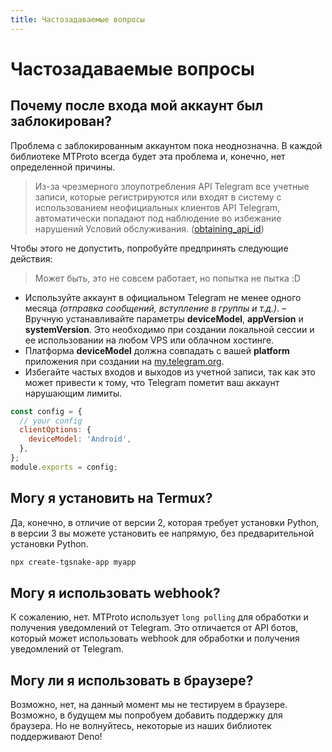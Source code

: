 ```yaml
---
title: Частозадаваемые вопросы
---
```


# Частозадаваемые вопросы

## Почему после входа мой аккаунт был заблокирован?

Проблема с заблокированным аккаунтом пока неоднозначна. В каждой библиотеке MTProto всегда будет эта проблема и, конечно, нет определенной причины.

> Из-за чрезмерного злоупотребления API Telegram все учетные записи, которые регистрируются или входят в систему с использованием неофициальных клиентов API Telegram, автоматически попадают под наблюдение во избежание нарушений Условий обслуживания. ([obtaining_api_id](https://core.telegram.org/api/obtaining_api_id#using-the-api-id))

Чтобы этого не допустить, попробуйте предпринять следующие действия:

> Может быть, это не совсем работает, но попытка не пытка :D

- Используйте аккаунт в официальном Telegram не менее одного месяца _(отправка сообщений, вступление в группы и т.д.)_. – Вручную устанавливайте параметры **deviceModel**, **appVersion** и **systemVersion**. Это необходимо при создании локальной сессии и ее использовании на любом VPS или облачном хостинге.
- Платформа **deviceModel** должна совпадать с вашей **platform** приложения при создании на [my.telegram.org](https://my.telegram.org/).
- Избегайте частых входов и выходов из учетной записи, так как это может привести к тому, что Telegram пометит ваш аккаунт нарушающим лимиты.

```js {3-5} filename="tgsnake.config.js"
const config = {
  // your config
  clientOptions: {
    deviceModel: 'Android',
  },
};
module.exports = config;
```

## Могу я установить на Termux?

Да, конечно, в отличие от версии 2, которая требует установки Python, в версии 3 вы можете установить ее напрямую, без предварительной установки Python.

```bash
npx create-tgsnake-app myapp
```

## Могу я использовать webhook?

К сожалению, нет. MTProto использует `long polling` для обработки и получения уведомлений от Telegram. Это отличается от API ботов, который может использовать webhook для обработки и получения уведомлений от Telegram.

## Могу ли я использовать в браузере?

Возможно, нет, на данный момент мы не тестируем в браузере. Возможно, в будущем мы попробуем добавить поддержку для браузера. Но не волнуйтесь, некоторые из наших библиотек поддерживают Deno!
